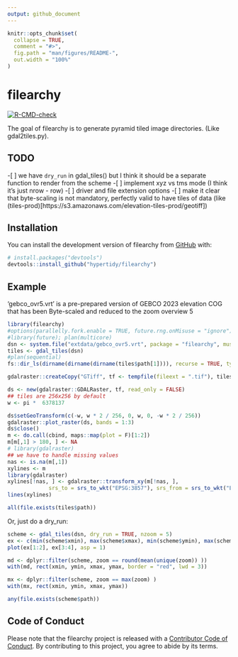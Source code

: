 ```yaml
---
output: github_document
---
```


<!-- README.md is generated from README.Rmd. Please edit that file -->

```r
knitr::opts_chunk$set(
  collapse = TRUE,
  comment = "#>",
  fig.path = "man/figures/README-",
  out.width = "100%"
)
```

# filearchy

<!-- badges: start -->
[![R-CMD-check](https://github.com/hypertidy/filearchy/actions/workflows/R-CMD-check.yaml/badge.svg)](https://github.com/hypertidy/filearchy/actions/workflows/R-CMD-check.yaml)
<!-- badges: end -->

The goal of filearchy is to generate pyramid tiled image directories. (Like gdal2tiles.py). 

## TODO

-[ ] we have `dry_run` in gdal_tiles() but I think it should be a separate function to render from the scheme
-[ ] implement xyz vs tms mode (I think it's just nrow - row)
-[ ] driver and file extension options
-[ ] make it clear that byte-scaling is not mandatory, perfectly valid to have tiles of data (like (tiles-prod)[https://s3.amazonaws.com/elevation-tiles-prod/geotiff])

## Installation

You can install the development version of filearchy from [GitHub](https://github.com/) with:

``` r
# install.packages("devtools")
devtools::install_github("hypertidy/filearchy")
```

## Example

'gebco_ovr5.vrt' is a pre-prepared version of GEBCO 2023 elevation COG that has been Byte-scaled and reduced to the zoom overview 5

```r
library(filearchy)
#options(parallelly.fork.enable = TRUE, future.rng.onMisuse = "ignore")
#library(future); plan(multicore)
dsn <- system.file("extdata/gebco_ovr5.vrt", package = "filearchy", mustWork = TRUE)
tiles <- gdal_tiles(dsn)
#plan(sequential)
fs::dir_ls(dirname(dirname(dirname(tiles$path[1]))), recurse = TRUE, type = "f")

gdalraster::createCopy("GTiff", tf <- tempfile(fileext = ".tif"), tiles$path[1])

ds <- new(gdalraster::GDALRaster, tf, read_only = FALSE)
## tiles are 256x256 by default
w <- pi *  6378137

ds$setGeoTransform(c(-w, w * 2 / 256, 0, w, 0, -w * 2 / 256))
gdalraster::plot_raster(ds, bands = 1:3)
ds$close()
m <- do.call(cbind, maps::map(plot = F)[1:2])
m[m[,1] > 180, ] <- NA
# library(gdalraster)
## we have to handle missing values 
nas <- is.na(m[,1])
xylines <- m
library(gdalraster)
xylines[!nas, ] <- gdalraster::transform_xy(m[!nas, ], 
             srs_to = srs_to_wkt("EPSG:3857"), srs_from = srs_to_wkt("EPSG:4326"))
lines(xylines)

all(file.exists(tiles$path))
```

Or, just do a dry_run: 

```r
scheme <- gdal_tiles(dsn, dry_run = TRUE, nzoom = 5)
ex <- c(min(scheme$xmin), max(scheme$xmax), min(scheme$ymin), max(scheme$ymax))
plot(ex[1:2], ex[3:4], asp = 1)

md <- dplyr::filter(scheme, zoom == round(mean(unique(zoom)) ))
with(md, rect(xmin, ymin, xmax, ymax, border = "red", lwd = 3))

mx <- dplyr::filter(scheme, zoom == max(zoom) )
with(mx, rect(xmin, ymin, xmax, ymax))

any(file.exists(scheme$path))
```



## Code of Conduct
  
Please note that the filearchy project is released with a [Contributor Code of Conduct](https://contributor-covenant.org/version/2/1/CODE_OF_CONDUCT.html). By contributing to this project, you agree to abide by its terms.
